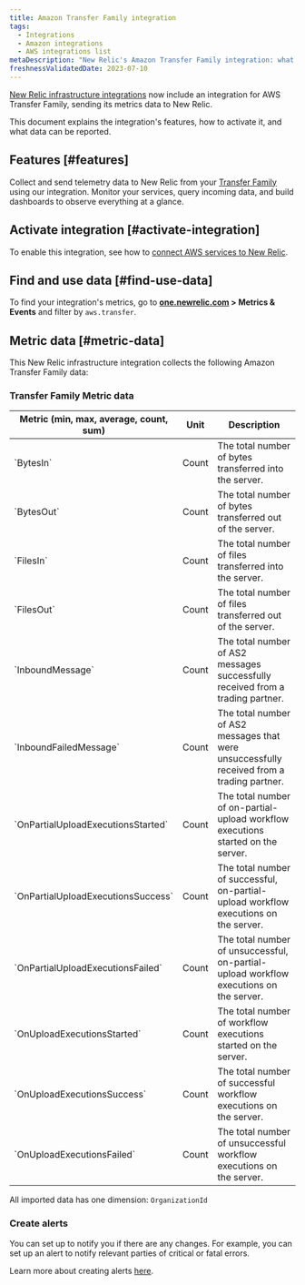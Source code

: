 ```yaml
---
title: Amazon Transfer Family integration
tags:
  - Integrations
  - Amazon integrations
  - AWS integrations list
metaDescription: "New Relic's Amazon Transfer Family integration: what data it reports and how to enable it."
freshnessValidatedDate: 2023-07-10
---
```


[New Relic infrastructure integrations](/docs/infrastructure/integrations-getting-started/getting-started/introduction-infrastructure-integrations) now include an integration for AWS Transfer Family, sending its metrics data to New Relic.

This document explains the integration's features, how to activate it, and what data can be reported.

## Features [#features]

Collect and send telemetry data to New Relic from your [Transfer Family](https://aws.amazon.com/aws-transfer-family/) using our integration. Monitor your services, query incoming data, and build dashboards to observe everything at a glance.

## Activate integration [#activate-integration]

To enable this integration, see how to [connect AWS services to New Relic](/docs/infrastructure/amazon-integrations/connect/aws-metric-stream-setup/).

## Find and use data [#find-use-data]

To find your integration's metrics, go to **[one.newrelic.com](https://one.newrelic.com/all-capabilities) > Metrics & Events** and filter by `aws.transfer`.

## Metric data [#metric-data]

This New Relic infrastructure integration collects the following Amazon Transfer Family data:

### Transfer Family Metric data

<table>
  <thead>
    <tr>
      <th style={{ width: "200px" }}>
      Metric (min, max, average, count, sum)  
      </th>
      <th>
      Unit  
      </th>
      <th>
      Description
      </th>
    </tr>
  </thead>
    <tbody>
    <tr>
      <td>
      `BytesIn`
      </td>
      <td>
      Count
      </td>
      <td>
      The total number of bytes transferred into the server.
      </td>
    </tr>
    <tr>
      <td>
      `BytesOut`
      </td>
      <td>
      Count
      </td>
      <td>
      The total number of bytes transferred out of the server.
      </td>
    </tr>
    <tr>
      <td>
      `FilesIn`
      </td>
      <td>
      Count
      </td>
      <td>
      The total number of files transferred into the server.
      </td>
    </tr>
    <tr>
      <td>
      `FilesOut`
      </td>
      <td>
      Count
      </td>
      <td>
      The total number of files transferred out of the server.
      </td>
    </tr>
    <tr>
      <td>
      `InboundMessage`
      </td>
      <td>
      Count
      </td>
      <td>
      The total number of AS2 messages successfully received from a trading partner.
      </td>
    </tr>
    <tr>
      <td>
      `InboundFailedMessage`
      </td>
      <td>
      Count
      </td>
      <td>
      The total number of AS2 messages that were unsuccessfully received from a trading partner.
      </td>
    </tr>
    <tr>
      <td>
      `OnPartialUploadExecutionsStarted`
      </td>
      <td>
      Count
      </td>
      <td>
      The total number of on-partial-upload workflow executions started on the server.
      </td>
    </tr>
    <tr>
      <td>
      `OnPartialUploadExecutionsSuccess`
      </td>
      <td>
      Count
      </td>
      <td>
      The total number of successful, on-partial-upload workflow executions on the server.
      </td>
    </tr>
    <tr>
      <td>
      `OnPartialUploadExecutionsFailed`
      </td>
      <td>
      Count
      </td>
      <td>
      The total number of unsuccessful, on-partial-upload workflow executions on the server.
      </td>
    </tr>
    <tr>
      <td>
      `OnUploadExecutionsStarted`
      </td>
      <td>
      Count
      </td>
      <td>
      The total number of workflow executions started on the server.
      </td>
    </tr>
    <tr>
      <td>
      `OnUploadExecutionsSuccess`
      </td>
      <td>
      Count
      </td>
      <td>
      The total number of successful workflow executions on the server.
      </td>
    </tr>
    <tr>
      <td>
      `OnUploadExecutionsFailed`
      </td>
      <td>
      Count
      </td>
      <td>
      The total number of unsuccessful workflow executions on the server.
      </td>
    </tr>
    </tbody>
</table>

All imported data has one dimension: `OrganizationId`

### Create alerts

You can set up <InlinePopover type="alerts" /> to notify you if there are any changes. For example, you can set up an alert to notify relevant parties of critical or fatal errors.

Learn more about creating alerts [here](/docs/tutorial-create-alerts/create-an-alert/).